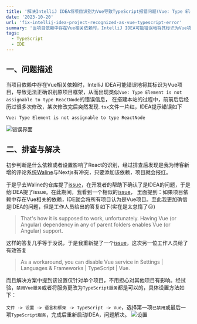 ```yaml
---
title: '解决IntelliJ IDEA将项目识别为Vue导致TypeScript报错问题(Vue: Type Element is not assignable to type ReactNode)'
date: '2023-10-20'
url: 'fix-intellij-idea-project-recognized-as-vue-typescript-error'
summary: '当项目依赖中存在Vue相关依赖时，IntelliJ IDEA可能错误地将其标识为Vue项目，导致无法正确识别原项目框架，从而出现类似(Vue: Type Element is not assignable to type ReactNode)的错误信息，本文将介绍一种解决该问题的方法'
tags:
  - TypeScript
  - IDE
---
```


## 一、问题描述

当项目依赖中存在Vue相关依赖时，IntelliJ IDEA可能错误地将其标识为Vue项目，导致无法正确识别原项目框架，从而出现类似`Vue: Type Element is not assignable to type ReactNode`的错误信息，
在搭建本站的过程中，前前后后经历过很多次修改，某次修改完后突然发现`.tsx`文件一片红，IDEA提示错误如下
```
Vue: Type Element is not assignable to type ReactNode
```
<Image src="https://chev.contrails.space:12650/images/2024/06/10/68ac5881e745ca45dc78a5733257a198.png" alt="错误界面" />

## 二、排查与解决

初步判断是什么依赖或者设置影响了React的识别，经过排查后发现是我为博客新增的评论系统[Waline](https://waline.js.org/)与Nextjs有冲突，只要添加该依赖，项目就会报红。

于是乎去Waline的仓库提了[issue](https://github.com/walinejs/waline/issues/2124)，在开发者的帮助下确认了是IDEA的问题，于是给IDEA提了issue。在此期间，我看到一个相似的[issue](https://youtrack.jetbrains.com/issue/WEB-61574/IDE-assumes-all-projects-as-Vue-projects-if-a-package.json-located-in-user-root-path-has-Vue-dependency)，
里面提到：如果项目依赖中存在Vue相关的依赖，IDE就会将所有项目认为是Vue项目。至此我更加确信是IDEA的问题，但是工作人员给出的答复如下(实在是太怠惰了😑)
> That's how it is supposed to work, unfortunately. Having Vue (or Angular) dependency in any of parent folders enables Vue (or Angular) support.

这样的答复几乎等于没说，于是我重新提了一个[issue](https://youtrack.jetbrains.com/issue/WEB-63450)，这次另一位工作人员给了有效答复
> As a workaround, you can disable Vue service in Settings | Languages & Frameworks | TypeScript | Vue.

而且解决方案中提到该设置仅针对单个项目，不用担心对其他项目有影响。经试验，`禁用Vue服务`或者将服务更改为`TypeScript服务`都是可以的，具体设置方法如下：

`文件 -> 设置 -> 语言和框架 -> TypeScript -> Vue`，选择第一项`已禁用`或最后一项`TypeScript服务`，完成后重新启动IDEA，问题解决。
<Image src="https://chev.contrails.space:12650/images/2024/06/10/1daa62669e94b9cb28676b6cfacaf756.png" alt="设置" />
